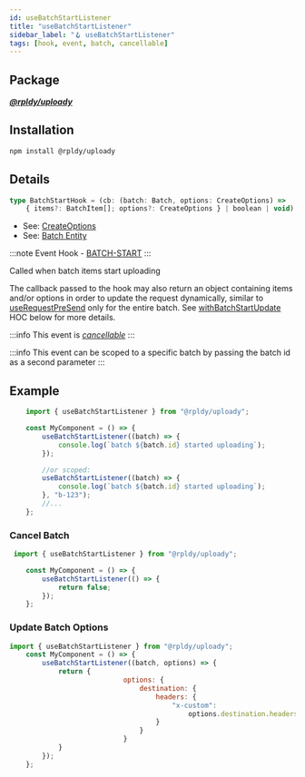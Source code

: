 ```yaml
---
id: useBatchStartListener
title: "useBatchStartListener"
sidebar_label: "🪝 useBatchStartListener"
tags: [hook, event, batch, cancellable]
---
```


## Package

**_[@rpldy/uploady](../../packages/rpldy-uploady)_**

## Installation

```bash npm2yarn
npm install @rpldy/uploady
```

## Details

```typescript
type BatchStartHook = (cb: (batch: Batch, options: CreateOptions) =>
    { items?: BatchItem[]; options?: CreateOptions } | boolean | void) => void;
```

- See: [CreateOptions](../types#createoptions)
- See: [Batch Entity](../entities#batch)

:::note
Event Hook - [BATCH-START](../events#batchStart)
:::

Called when batch items start uploading

The callback passed to the hook may also return an object containing items and/or options
in order to update the request dynamically, similar to [useRequestPreSend](useRequestPreSend) only for the entire batch.
See [withBatchStartUpdate](../hocs/withBatchStartUpdate) HOC below for more details.


:::info
This event is _[cancellable](../events#cancellable-events)_
:::

:::info
This event can be scoped to a specific batch by passing the batch id as a second parameter
:::

## Example

```javascript
    import { useBatchStartListener } from "@rpldy/uploady";

    const MyComponent = () => {
        useBatchStartListener((batch) => {
            console.log(`batch ${batch.id} started uploading`);
        });

        //or scoped:
        useBatchStartListener((batch) => {
            console.log(`batch ${batch.id} started uploading`);
        }, "b-123");
        //...
    };
```

### Cancel Batch

```javascript
 import { useBatchStartListener } from "@rpldy/uploady";

    const MyComponent = () => {
        useBatchStartListener(() => {
            return false;
        });
    };
```

### Update Batch Options

```javascript
import { useBatchStartListener } from "@rpldy/uploady";
    const MyComponent = () => {
        useBatchStartListener((batch, options) => {
            return {
							options: {
								destination: {
									headers: {
										"x-custom":
											options.destination.headers["x-custom"]	+ " updated",
									}
								}
							}
            }
        });
    };
```
